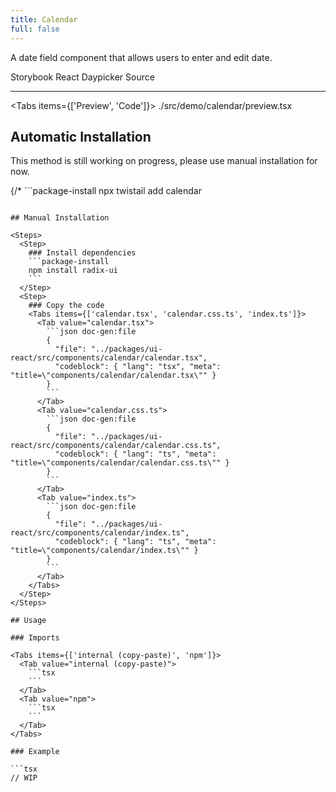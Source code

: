 ```yaml
---
title: Calendar
full: false
---
```


A date field component that allows users to enter and edit date.

<Badges>
  <BadgeLink href="https://storybook.twistail.com/?path=/docs/base-components-calendar--docs" external>
    Storybook
  </BadgeLink>
  <BadgeLink href="https://daypicker.dev/docs/anatomy" external>
    React Daypicker
  </BadgeLink>
  <BadgeLink href="https://github.com/riipandi/twistail/tree/main/packages/ui-react/src/components/calendar" external>
    Source
  </BadgeLink>
</Badges>

---


<Tabs items={['Preview', 'Code']}>
  <Tab value="Preview" className="rounded-b-xl flex min-h-44 flex-wrap items-center justify-center gap-4 py-20 not-prose">
    <Demo />
  </Tab>
  <Tab value="Code">
    <include cwd lang="tsx">./src/demo/calendar/preview.tsx</include>
  </Tab>
</Tabs>

## Automatic Installation

<Callout type='warn'>
  This method is still working on progress, please use manual installation for now.
</Callout>

{/* ```package-install
npx twistail add calendar
``` */}

## Manual Installation

<Steps>
  <Step>
    ### Install dependencies
    ```package-install
    npm install radix-ui
    ```
  </Step>
  <Step>
    ### Copy the code
    <Tabs items={['calendar.tsx', 'calendar.css.ts', 'index.ts']}>
      <Tab value="calendar.tsx">
        ```json doc-gen:file
        {
          "file": "../packages/ui-react/src/components/calendar/calendar.tsx",
          "codeblock": { "lang": "tsx", "meta": "title=\"components/calendar/calendar.tsx\"" }
        }
        ```
      </Tab>
      <Tab value="calendar.css.ts">
        ```json doc-gen:file
        {
          "file": "../packages/ui-react/src/components/calendar/calendar.css.ts",
          "codeblock": { "lang": "ts", "meta": "title=\"components/calendar/calendar.css.ts\"" }
        }
        ```
      </Tab>
      <Tab value="index.ts">
        ```json doc-gen:file
        {
          "file": "../packages/ui-react/src/components/calendar/index.ts",
          "codeblock": { "lang": "ts", "meta": "title=\"components/calendar/index.ts\"" }
        }
        ```
      </Tab>
    </Tabs>
  </Step>
</Steps>

## Usage

### Imports

<Tabs items={['internal (copy-paste)', 'npm']}>
  <Tab value="internal (copy-paste)">
    ```tsx
    ```
  </Tab>
  <Tab value="npm">
    ```tsx
    ```
  </Tab>
</Tabs>

### Example

```tsx
// WIP
```
